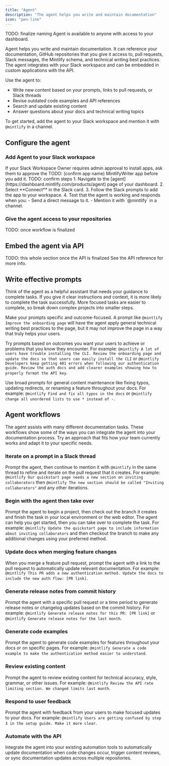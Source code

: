```yaml
---
title: "Agent"
description: "The agent helps you write and maintain documentation"
icon: "pen-line"
---
```

TODO: finalize naming
<Info>
  Agent is available to anyone with access to your dashboard.
</Info>

Agent helps you write and maintain documentation. It can reference your documentation, GitHub repositories that you give it access to, pull requests, Slack messages, the Mintlify schema, and technical writing best practices. The agent integrates with your Slack workspace and can be embedded in custom applications with the API.

Use the agent to:

- Write new content based on your prompts, links to pull requests, or Slack threads
- Revise outdated code examples and API references
- Search and update existing content
- Answer questions about your docs and technical writing topics

To get started, add the agent to your Slack workspace and mention it with `@mintlify` in a channel.

## Configure the agent

### Add Agent to your Slack workspace

<Note>
  If your Slack Workspace Owner requires admin approval to install apps, ask them to approve the TODO: (confirm app name) MintlifyWriter app before you add it.
</Note>
TODO: confirm steps
1. Navigate to the [agent](https://dashboard.mintlify.com/products/agent) page of your dashboard.
2. Select **Connect** in the Slack card.
3. Follow the Slack prompts to add the app to your workspace.
4. Test that the agent is working and responds when you:
  - Send a direct message to it.
  - Mention it with `@mintlify` in a channel.

### Give the agent access to your repositories

TODO: once workflow is finalized

## Embed the agent via API
TODO: this whole section once the API is finalized
See the API reference for more info.

## Write effective prompts

Think of the agent as a helpful assistant that needs your guidance to complete tasks. If you give it clear instructions and context, it is more likely to complete the task successfully. More focused tasks are easier to complete, so break down complex projects into smaller steps.

Make your prompts specific and outcome-focused. A prompt like `@mintlify Improve the onboarding page` will have the agent apply general technical writing best practices to the page, but it may not improve the page in a way that truly helps your users.

Try prompts based on outcomes you want your users to achieve or problems that you know they encounter. For example: `@mintlify A lot of users have trouble installing the CLI. Review the onboarding page and update the docs so that users can easily install the CLI` or `@mintlify Developers keep getting 401 errors when following our authentication guide. Review the auth docs and add clearer examples showing how to properly format the API key`.

Use broad prompts for general content maintenance like fixing typos, updating redirects, or renaming a feature throughout your docs. For example: `@mintlify Find and fix all typos in the docs` or `@mintlify change all unordered lists to use * instead of -`.

## Agent workflows

The agent assists with many different documentation tasks. These workflows show some of the ways you can integrate the agent into your documentation process. Try an approach that fits how your team currently works and adapt it to your specific needs.

### Iterate on a prompt in a Slack thread
Prompt the agent, then continue to mention it with `@mintlify` in the same thread to refine and iterate on the pull request that it creates. For example: `@mintlify Our quickstart page needs a new section on inviting collaborators` then `@mintlify The new section should be called "Inviting collaborators"` and any other iterations.

### Begin with the agent then take over
Prompt the agent to begin a project, then check out the branch it creates and finish the task in your local environment or the web editor. The agent can help you get started, then you can take over to complete the task. For example: `@mintlify Update the quickstart page to include information about inviting collaborators` and then checkout the branch to make any additional changes using your preferred method.

### Update docs when merging feature changes
When you merge a feature pull request, prompt the agent with a link to the pull request to automatically update relevant documentation. For example: `@mintlify This PR adds a new authentication method. Update the docs to include the new auth flow: [PR link]`.

### Generate release notes from commit history
Prompt the agent with a specific pull request or a time period to generate release notes or changelog updates based on the commit history. For example: `@mintlify Generate release notes for this PR: [PR link]` or `@mintlify Generate release notes for the last month`.

### Generate code examples
Prompt the agent to generate code examples for features throughout your docs or on specific pages. For example: `@mintlify Generate a code example to make the authentication method easier to understand`.

### Review existing content
Prompt the agent to review existing content for technical accuracy, style, grammar, or other issues. For example: `@mintlify Review the API rate limiting section. We changed limits last month`.

### Respond to user feedback
Prompt the agent with feedback from your users to make focused updates to your docs. For example: `@mintlify Users are getting confused by step 3 in the setup guide. Make it more clear`.

### Automate with the API
Integrate the agent into your existing automation tools to automatically update documentation when code changes occur, trigger content reviews, or sync documentation updates across multiple repositories.
